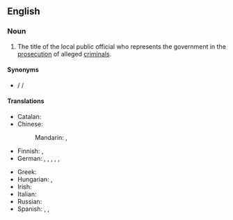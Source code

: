 ==English==
{{wikipedia}}

===Noun===
{{en-noun}}

# {{lb|en|American}} The title of the local public official who represents the government in the [[prosecution]] of alleged [[criminal]]s.

====Synonyms====
* {{l|en|DA}} / {{l|en|D.A.}} / {{l|en|D. A.}} {{gloss|abbreviation}}

====Translations====
{{trans-top|the title of the local public official who represents the government in the prosecution of alleged criminals}}
* Catalan: {{t+|ca|fiscal|m|f}}
* Chinese:
*: Mandarin: {{t|cmn|地方檢察官|sc=Hani}}, {{t|cmn|地方检察官|tr=dìfāng jiǎncháguān|sc=Hani}}
* Finnish: {{t|fi|piirisyyttäjä}}, {{t|fi|yleinen syyttäjä}}
* German: {{t+|de|Staatsanwalt|m}}, {{t+|de|Staatsanwältin|f}}, {{t+|de|Bezirksstaatsanwalt|m}}, {{t|de|Bezirksstaatsanwältin|f}}, {{t|de|Bezirksanwalt|m}}, {{t|de|Bezirksanwältin|f}}
{{trans-mid}}
* Greek: {{t+|el|εισαγγελέας|m}}
* Hungarian: {{t|hu|([[kerületi]]) [[ügyész]]}}, {{t+|hu|államügyész}}
* Irish: {{t|ga|ionchúisitheoir dúiche|m}}
* Italian: {{t|it|procuratore distrettuale|m}}
* Russian: {{t+|ru|прокуро́р|m}}
* Spanish: {{t+|es|fiscal|m|f}}, {{t|es|procurador|m}}, {{t+|es|procuradora|f}}
{{trans-bottom}}

{{c|en|Legal occupations}}